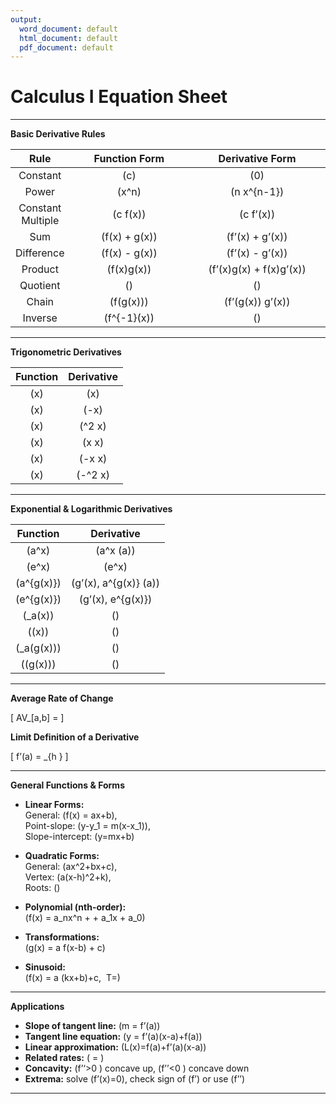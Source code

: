 ```yaml
---
output:
  word_document: default
  html_document: default
  pdf_document: default
---
```

# Calculus I Equation Sheet {-}

---

**Basic Derivative Rules**

| Rule | Function Form | Derivative Form |
|:----:|:-----------------:|:--------------------:|
| Constant | \(c\) | \(0\) |
| Power | \(x^n\) | \(n x^{n-1}\) |
| Constant Multiple | \(c \cdot f(x)\) | \(c \cdot f'(x)\) |
| Sum | \(f(x) + g(x)\) | \(f'(x) + g'(x)\) |
| Difference | \(f(x) - g(x)\) | \(f'(x) - g'(x)\) |
| Product | \(f(x)g(x)\) | \(f'(x)g(x) + f(x)g'(x)\) |
| Quotient | \(\dfrac{f(x)}{g(x)}\) | \(\dfrac{f'(x)g(x) - f(x)g'(x)}{g(x)^2}\) |
| Chain | \(f(g(x))\) | \(f'(g(x)) \cdot g'(x)\) |
| Inverse | \(f^{-1}(x)\) | \(\dfrac{1}{f'(f^{-1}(x))}\) |

---

**Trigonometric Derivatives**

| Function | Derivative |
|:--------:|:----------:|
| \(\sin x\) | \(\cos x\) |
| \(\cos x\) | \(-\sin x\) |
| \(\tan x\) | \(\sec^2 x\) |
| \(\sec x\) | \(\sec x \tan x\) |
| \(\csc x\) | \(-\csc x \cot x\) |
| \(\cot x\) | \(-\csc^2 x\) |

---


**Exponential & Logarithmic Derivatives**

| Function | Derivative |
|:--------:|:----------:|
| \(a^x\) | \(a^x \ln(a)\) |
| \(e^x\) | \(e^x\) |
| \(a^{g(x)}\) | \(g'(x)\, a^{g(x)} \ln(a)\) |
| \(e^{g(x)}\) | \(g'(x)\, e^{g(x)}\) |
| \(\log_a(x)\) | \(\dfrac{1}{x \ln(a)}\) |
| \(\ln(x)\) | \(\dfrac{1}{x}\) |
| \(\log_a(g(x))\) | \(\dfrac{g'(x)}{g(x)\ln(a)}\) |
| \(\ln(g(x))\) | \(\dfrac{g'(x)}{g(x)}\) |

---

**Average Rate of Change**

  \[
  AV_[a,b] = \frac{f(b) - f(a)}{b-a}
  \]


**Limit Definition of a Derivative**

  \[
  f'(a) = \lim_{h \to 0} \frac{f(a+h) - f(a)}{h}
  \]

---

**General Functions & Forms**

- **Linear Forms:**  
  General: \(f(x) = ax+b\),  
  Point-slope: \(y-y_1 = m(x-x_1)\),  
  Slope-intercept: \(y=mx+b\)

- **Quadratic Forms:**  
  General: \(ax^2+bx+c\),  
  Vertex: \(a(x-h)^2+k\),  
  Roots: \(\dfrac{-b \pm \sqrt{b^2-4ac}}{2a}\)

- **Polynomial (nth-order):**  
  \(f(x) = a_nx^n + \dots + a_1x + a_0\)

- **Transformations:**  
  \(g(x) = a f(x-b) + c\)

- **Sinusoid:**  
  \(f(x) = a \sin(kx+b)+c,\ \ T=\dfrac{2\pi}{k}\)

---

**Applications**

- **Slope of tangent line:** \(m = f'(a)\)  
- **Tangent line equation:** \(y = f'(a)(x-a)+f(a)\)  
- **Linear approximation:** \(L(x)=f(a)+f'(a)(x-a)\)  
- **Related rates:** \(\dfrac{dy}{dt} = \dfrac{dy}{dx}\cdot\dfrac{dx}{dt}\)  
- **Concavity:** \(f''>0 \Rightarrow\) concave up, \(f''<0 \Rightarrow\) concave down  
- **Extrema:** solve \(f'(x)=0\), check sign of \(f'\) or use \(f''\)  

---

